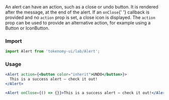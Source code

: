 
<Title>Alert Actions</Title>
<Subtitle>
  An alert can have an action, such as a close or undo button. It is rendered
  after the message, at the end of the alert. If an <code>onClose</code>{' '}
  callback is provided and no <code>action</code> prop is set, a close icon is
  displayed. The <code>action</code> prop can be used to provide an alternative
  action, for example using a Button or IconButton.
</Subtitle>

### Import

```jsx
import Alert from 'tokenomy-ui/lab/Alert';
```

### Usage

<AlertActionUndo />

```jsx
<Alert action={<button color="inherit">UNDO</button>}>
  This is a success alert — check it out!
</Alert>
```

<AlertActionClose />

```jsx
<Alert onClose={() => {}}>This is a success alert — check it out!</Alert>
```

